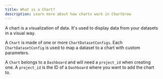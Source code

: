```yaml
---
title: What is a Chart?
description: Learn more about how charts work in Chartbrew
---
```


A chart is a visualization of data. It's used to display data from your datasets in a visual way.

A `Chart` is made of one or more `ChartDatasetConfigs`. Each `ChartDatasetConfig` is used to map a dataset to a chart with custom parameters.

A `Chart` belongs to a `Dashboard` and will need a `project_id` when creating one. A `project_id` is the ID of a `Dashboard` where you want to add the chart to.
